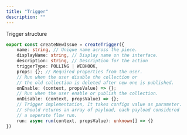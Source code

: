 ```yaml
---
title: "Trigger"
description: ""
---
```


Trigger structure

```typescript
export const createNewIssue = createTrigger({
    name: string, // Unique name across the piece.
    displayName: string, // Display name on the interface.
	description: string, // Description for the action
    triggerType: POLLING | WEBHOOK,
	props: {}; // Required properties from the user.
    // Run when the user disable the collection or
    // the old collection is deleted after new one is published.
	onEnable: (context, propsValue) => {};
    // Run when the user enable or publish the collection.
	onDisable: (context, propsValue) => {};
    // Trigger implementation, It takes configs value as parameter.
    // should returns an array of payload, each payload considered
    // a seperate flow run.
    run: async run(context, propsValue): unknown[] => {}
})
```